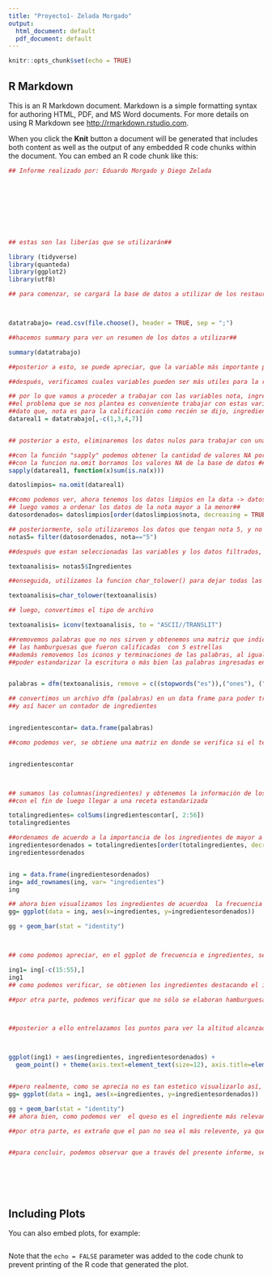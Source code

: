 ```yaml
---
title: "Proyecto1- Zelada Morgado"
output:
  html_document: default
  pdf_document: default
---
```


```r
knitr::opts_chunk$set(echo = TRUE)
```

## R Markdown

This is an R Markdown document. Markdown is a simple formatting syntax for authoring HTML, PDF, and MS Word documents. For more details on using R Markdown see <http://rmarkdown.rstudio.com>.

When you click the **Knit** button a document will be generated that includes both content as well as the output of any embedded R code chunks within the document. You can embed an R code chunk like this:

```r

## Informe realizado por: Eduardo Morgado y Diego Zelada 









## estas son las liberías que se utilizarán##

library (tidyverse)
library(quanteda)
library(ggplot2)
library(utf8)

## para comenzar, se cargará la base de datos a utilizar de los restaurantes#



datatrabajo= read.csv(file.choose(), header = TRUE, sep = ";")

##hacemos summary para ver un resumen de los datos a utilizar##

summary(datatrabajo)

##posterior a esto, se puede apreciar, que la variable más importante para crear una receta que asegure una buena calificación es la variable notas, dado que, según esta se puntuan las distintas hamburguesas probadas ##

##después, verificamos cuales variables pueden ser más utiles para la realización de dicho informe, por lo que se limpiará la data##

## por lo que vamos a proceder a trabajar con las variables nota, ingredientes, local. Esto debido a que creemos que segun
##el problema que se nos plantea es conveniente trabajar con estas variables ##
##dato que, nota es para la calificación como recién se dijo, ingredientes es para saber que ingredientes son los puntuados y local, para saber el mombre del local que lo produce##
datareal1 = datatrabajo[,-c(1,3,4,7)]


## posterior a esto, eliminaremos los datos nulos para trabajar con una data mas precisa y así no fallar en las inferencias posteriores##

##con la función "sapply" podemos obtener la cantidad de valores NA por columna##
##con la funcion na.omit borramos los valores NA de la base de datos ##
sapply(datareal1, function(x)sum(is.na(x)))

datoslimpios= na.omit(datareal1)

##como podemos ver, ahora tenemos los datos limpios en la data -> datos limpios, sin valores NA en la base de datos##
## luego vamos a ordenar los datos de la nota mayor a la menor##
datosordenados= datoslimpios[order(datoslimpios$nota, decreasing = TRUE),]

## posteriormente, solo utilizaremos los datos que tengan nota 5, y no los con nota inferior, dado que, se desea obtener una buena receta o más bien una receta que asegure una buena calificación. Si vemos la Data, podemos ver que no existen notas mayores a 5 por lo que nos quedaremos solo con los 5##
notas5= filter(datosordenados, nota=="5")

##después que estan seleccionadas las variables y los datos filtrados, pasamos al análisis de los textos, es decir, de las recomendaciones que se obtuvieron después de probar los alimentos#

textoanalisis= notas5$Ingredientes

##enseguida, utilizamos la funcion char_tolower() para dejar todas las letras en minuscula y no tener problemas de como se hata escritura, es decir, unificamos o estandarizamos la escritura##

textoanalisis=char_tolower(textoanalisis)

## luego, convertimos el tipo de archivo

textoanalisis= iconv(textoanalisis, to = "ASCII//TRANSLIT")

##removemos palabras que no nos sirven y obtenemos una matriz que indica los ingredientes que tienen
## las hamburguesas que fueron calificadas  con 5 estrellas
##además removemos los iconos y terminaciones de las palabras, al igual que de como se dijo anteriormente,
##poder estandarizar la escritura o más bien las palabras ingresadas en la base de datos


palabras = dfm(textoanalisis, remove = c((stopwords("es")),("ones"), (","),("?"), ("."),("("),(")"),("!")))

## convertimos un archivo dfm (palabras) en un data frame para poder trabajar en el 
##y así hacer un contador de ingredientes


ingredientescontar= data.frame(palabras)

##como podemos ver, se obtiene una matriz en donde se verifica si el texto ingresado en la base de datos  posee o no dicho ingrediente, por ejemplo, en el caso de los tomtates, se pasa la palabra tomate a una variable llamada "tomate", indicando con un 1 si está presente en el texto y con un 0 si es que no está presente, lo que se demuestra en la matriz de más abajo##


ingredientescontar



## sumamos las columnas(ingredientes) y obtenemos la información de los ingredientes que más se repiten
##con el fin de luego llegar a una receta estandarizada

totalingredientes= colSums(ingredientescontar[, 2:56])
totalingredientes

##ordenamos de acuerdo a la importancia de los ingredientes de mayor a menor
ingredientesordenados = totalingredientes[order(totalingredientes, decreasing = TRUE)]
ingredientesordenados


ing = data.frame(ingredientesordenados)
ing= add_rownames(ing, var= "ingredientes")
ing

## ahora bien visualizamos los ingredientes de acuerdoa  la frecuencia que se presenta
gg= ggplot(data = ing, aes(x=ingredientes, y=ingredientesordenados))

gg + geom_bar(stat = "identity")



## como podemos apreciar, en el ggplot de frecuencia e ingredientes, se presentan muchos ingredientes con baja frecuencia, es decir, que se utilizan poco por los restaurantes, por lo que se procecederá a escoger sólo a los principales 14 ingredientes interesantes para obtener una buena receta

ing1= ing[-c(15:55),]
ing1
## como podemos verificar, se obtienen los ingredientes destacando el ingrediente queso como principal con 33 apariciones, luego el cebolla y mayonesa con 22 y 19 respectivamente, así hasta llegar a la carne de res. Si bien, podemos verificar que lo más importante en este caso son los vegetales, no deja de importar la carne, el rest y la hamburguesa, dado que con esto se elaboran las hamburguesas

##por otra parte, podemos verificar que no sólo se elaboran hamburguesas, sino que lo fuerte son los sandwiches, por lo que, con 14 ingredientes se pueden establecer bastantes configuraciones o mezclas de sandwiches que probablemente sean exitosos



##posterior a ello entrelazamos los puntos para ver la altitud alcanzada en popularidad



ggplot(ing1) + aes(ingredientes, ingredientesordenados) +
  geom_point() + theme(axis.text=element_text(size=12), axis.title=element_text(size=18))


##pero realmente, como se aprecia no es tan estetico visualizarlo así, por lo que más bien 
gg= ggplot(data = ing1, aes(x=ingredientes, y=ingredientesordenados))

gg + geom_bar(stat = "identity")
## ahora bien, como podemos ver  el queso es el ingrediente más relevante destacando por lejos, junto con la cebolla, la mayonesa y el tomate. Estos ingredientes deben estar incluidos si o si para asegurar el éxito, además del pan. 

##por otra parte, es extraño que el pan no sea el más relevente, ya que se trata de sandwiches, pero una razón lógica de este caso, puede ser la omisión de algunos comensales al escribir los comentarios, o bien, no lo tomaron como un ingrediente, sino que muchas veces se obvia dicho asunto.


##para concluir, podemos observar que a través del presente informe, se realizó un trabajo en donde se limpiaron la base de datos quitanto N/a, se crearon variables para así trabajar la data, y se llegó al resultado en donde se puede apreciar los ingredientes más relevantes.






```


```r

```

## Including Plots

You can also embed plots, for example:

```r


```

Note that the `echo = FALSE` parameter was added to the code chunk to prevent printing of the R code that generated the plot.
